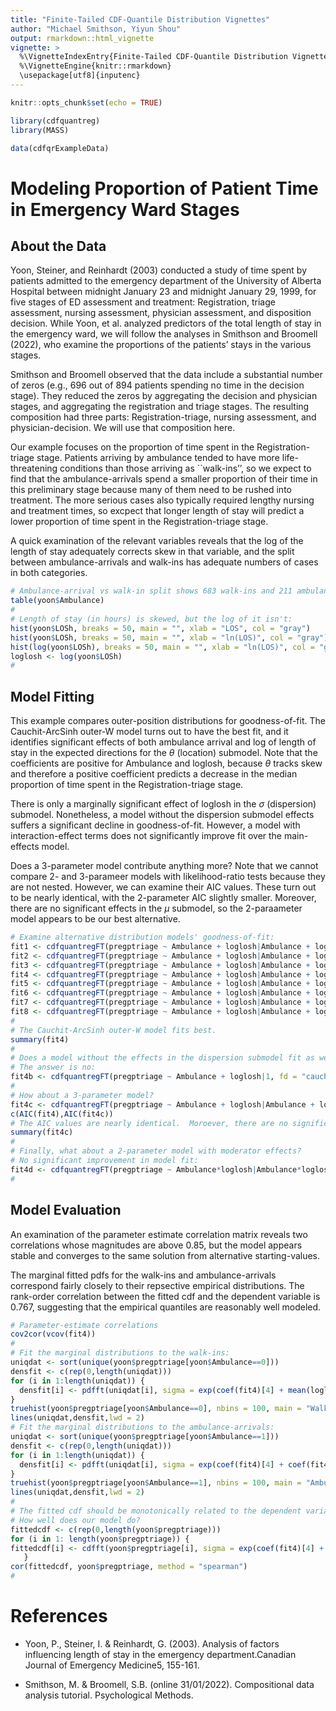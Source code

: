 ---
title: "Finite-Tailed CDF-Quantile Distribution Vignettes"
author: "Michael Smithson, Yiyun Shou"
output: rmarkdown::html_vignette
vignette: >
  %\VignetteIndexEntry{Finite-Tailed CDF-Quantile Distribution Vignettes}
  %\VignetteEngine{knitr::rmarkdown}
  \usepackage[utf8]{inputenc}
---

```{r setup, include=FALSE}
knitr::opts_chunk$set(echo = TRUE)
```

```{r, echo = FALSE, warning=FALSE}
library(cdfquantreg)
library(MASS)

data(cdfqrExampleData)
```

# Modeling Proportion of Patient Time in Emergency Ward Stages
## About the Data 

Yoon,  Steiner, and  Reinhardt (2003) conducted a study of time spent by patients admitted to the emergency department of the University of Alberta Hospital between midnight January 23 and midnight January 29, 1999, for five stages of ED assessment and treatment: Registration, triage assessment, nursing assessment, physician assessment, and disposition decision.  While Yoon, et al. analyzed predictors of the total length of stay in the emergency ward, we will follow the analyses in Smithson and Broomell (2022), who examine the proportions of the patients' stays in the various stages.  

Smithson and Broomell observed that the data include a substantial number of zeros (e.g., 696 out of 894 patients spending no time in the decision stage). They reduced the zeros by aggregating the decision and physician stages, and aggregating the registration and triage stages. The resulting composition had three parts: Registration-triage, nursing assessment, and physician-decision. We will use that composition here. 

Our example focuses on the proportion of time spent in the Registration-triage stage.  Patients arriving by ambulance tended to have more life-threatening conditions than those arriving as ``walk-ins'', so we expect to find that the ambulance-arrivals spend a smaller proportion of their time in this preliminary stage because many of them need to be rushed into treatment. The more serious cases also typically required lengthy nursing and treatment times, so excpect that longer length of stay will predict a lower proportion of time spent in the Registration-triage stage. 

A quick examination of the relevant variables reveals that the log of the length of stay adequately corrects skew in that variable, and the split between ambulance-arrivals and walk-ins has adequate numbers of cases in both categories.  

```{r, warning=FALSE}
# Ambulance-arrival vs walk-in split shows 683 walk-ins and 211 ambulance-arrivals
table(yoon$Ambulance)
#
# Length of stay (in hours) is skewed, but the log of it isn't:
hist(yoon$LOSh, breaks = 50, main = "", xlab = "LOS", col = "gray")
hist(yoon$LOSh, breaks = 50, main = "", xlab = "ln(LOS)", col = "gray")
hist(log(yoon$LOSh), breaks = 50, main = "", xlab = "ln(LOS)", col = "gray")
loglosh <- log(yoon$LOSh)
# 
```


## Model Fitting
This example compares outer-position distributions for goodness-of-fit.  The Cauchit-ArcSinh outer-W model turns out to have the best fit, and it identifies significant effects of both ambulance arrival and log of length of stay in the expected directions for the $\theta$ (location) submodel.  Note that the coefficients are positive for Ambulance and loglosh, because $\theta$ tracks skew and therefore a positive coefficient predicts a decrease in the median proportion of time spent in the Registration-triage stage.  

There is only a marginally significant effect of loglosh in the $\sigma$ (dispersion) submodel. Nonetheless, a model without the dispersion submodel effects suffers a significant decline in goodness-of-fit. However, a model with interaction-effect terms does not significantly improve fit over the main-effects model. 

Does a 3-parameter model contribute anything more?  Note that we cannot compare 2- and 3-parameer models with likelihood-ratio tests because they are not nested.  However, we can examine their AIC values. These turn out to be nearly identical, with the 2-parameter AIC slightly smaller.  Moreover, there are no significant effects in the $\mu$ submodel, so the 2-paraameter model appears to be our best alternative. 

```{r, warning=FALSE}
# Examine alternative distribution models' goodness-of-fit:
fit1 <- cdfquantregFT(pregptriage ~ Ambulance + loglosh|Ambulance + loglosh, fd = "arcsinh", sd = "arcsinh", inner = FALSE, version = "V", data = yoon); logLik(fit1)
fit2 <- cdfquantregFT(pregptriage ~ Ambulance + loglosh|Ambulance + loglosh, fd = "arcsinh", sd = "cauchy", inner = FALSE, version = "V", data = yoon); logLik(fit2)
fit3 <- cdfquantregFT(pregptriage ~ Ambulance + loglosh|Ambulance + loglosh, fd = "cauchit", sd = "arcsinh", inner = FALSE, version = "V", data = yoon); logLik(fit3)
fit4 <- cdfquantregFT(pregptriage ~ Ambulance + loglosh|Ambulance + loglosh, fd = "cauchit", sd = "arcsinh", inner = FALSE, version = "W", data = yoon); logLik(fit4)
fit5 <- cdfquantregFT(pregptriage ~ Ambulance + loglosh|Ambulance + loglosh, fd = "cauchit", sd = "cauchy", inner = FALSE, version = "V", data = yoon); logLik(fit5)
fit6 <- cdfquantregFT(pregptriage ~ Ambulance + loglosh|Ambulance + loglosh, fd = "cauchit", sd = "cauchy", inner = FALSE, version = "W", data = yoon); logLik(fit6)
fit7 <- cdfquantregFT(pregptriage ~ Ambulance + loglosh|Ambulance + loglosh, fd = "t2", sd = "t2", inner = FALSE, version = "V", data = yoon); logLik(fit7)
fit8 <- cdfquantregFT(pregptriage ~ Ambulance + loglosh|Ambulance + loglosh, fd = "t2", sd = "t2", inner = FALSE, version = "W", data = yoon); logLik(fit8)
# 
# The Cauchit-ArcSinh outer-W model fits best.
summary(fit4)
#
# Does a model without the effects in the dispersion submodel fit as well?
# The answer is no:
fit4b <- cdfquantregFT(pregptriage ~ Ambulance + loglosh|1, fd = "cauchit", sd = "arcsinh", inner = FALSE, version = "W", data = yoon); anova(fit4b, fit4)
#
# How about a 3-parameter model?
fit4c <- cdfquantregFT(pregptriage ~ Ambulance + loglosh|Ambulance + loglosh, fd = "cauchit", sd = "arcsinh", mu.fo ~ Ambulance + loglosh, inner = FALSE, version = "W", data = yoon)
c(AIC(fit4),AIC(fit4c))
# The AIC values are nearly identical.  Moroever, there are no significant $\mu$ effects:
summary(fit4c)
#
# Finally, what about a 2-parameter model with moderator effects?
# No significant improvement in model fit:
fit4d <- cdfquantregFT(pregptriage ~ Ambulance*loglosh|Ambulance*loglosh, fd = "cauchit", sd = "arcsinh", inner = FALSE, version = "W", data = yoon); anova(fit4, fit4d)
# 
```

## Model Evaluation
An examination of the parameter estimate correlation matrix reveals two correlations whose magnitudes are above 0.85, but the model appears stable and converges to the same solution from alternative starting-values. 

The marginal fitted pdfs for the walk-ins and ambulance-arrivals correspond fairly closely to their repsective empirical distributions. The rank-order correlation between the fitted cdf and the dependent variable is 0.767, suggesting that the empirical quantiles are reasonably well modeled. 

```{r, warning=FALSE}
# Parameter-estimate correlations
cov2cor(vcov(fit4))
#
# Fit the marginal distributions to the walk-ins:
uniqdat <- sort(unique(yoon$pregptriage[yoon$Ambulance==0]))
densfit <- c(rep(0,length(uniqdat)))
for (i in 1:length(uniqdat)) {
  densfit[i] <- pdfft(uniqdat[i], sigma = exp(coef(fit4)[4] + mean(loglosh)*coef(fit4)[6]), theta = coef(fit4)[1] + mean(loglosh)*coef(fit4)[3], fd = "cauchit", sd = "arcsinh", mu = NULL, inner = FALSE, version = "W")
}
truehist(yoon$pregptriage[yoon$Ambulance==0], nbins = 100, main = "Walk-ins", xlab = "proportion", ylab = "pdf")
lines(uniqdat,densfit,lwd = 2)
# Fit the marginal distributions to the ambulance-arrivals:
uniqdat <- sort(unique(yoon$pregptriage[yoon$Ambulance==1]))
densfit <- c(rep(0,length(uniqdat)))
for (i in 1:length(uniqdat)) {
  densfit[i] <- pdfft(uniqdat[i], sigma = exp(coef(fit4)[4] + coef(fit4)[5] + mean(loglosh)*coef(fit4)[6]), theta = coef(fit4)[1] + coef(fit4)[2] + mean(loglosh)*coef(fit4)[3], fd = "cauchit", sd = "arcsinh", mu = NULL, inner = FALSE, version = "W")
}
truehist(yoon$pregptriage[yoon$Ambulance==1], nbins = 100, main = "Ambulance-arrivals", xlab = "proportion", ylab = "pdf")
lines(uniqdat,densfit,lwd = 2)
#
# The fitted cdf should be monotonically related to the dependent variable.
# How well does our model do?
fittedcdf <- c(rep(0,length(yoon$pregptriage)))
for (i in 1: length(yoon$pregptriage)) {
fittedcdf[i] <- cdfft(yoon$pregptriage[i], sigma = exp(coef(fit4)[4] + yoon$Ambulance[i]*coef(fit4)[5] + loglosh[i]*coef(fit4)[6]), theta = coef(fit4)[1] + yoon$Ambulance[i]*coef(fit4)[2] + loglosh[i]*coef(fit4)[3], fd = "cauchit", sd = "arcsinh", mu = NULL, inner = FALSE, version = "W")
   }
cor(fittedcdf, yoon$pregptriage, method = "spearman")
#
```


# References

* Yoon,  P.,  Steiner,  I.  &  Reinhardt,  G.  (2003).   Analysis of factors influencing length of stay in the emergency department.Canadian Journal of Emergency Medicine5, 155-161.

* Smithson, M. & Broomell, S.B. (online 31/01/2022). Compositional data analysis tutorial. Psychological Methods. 
